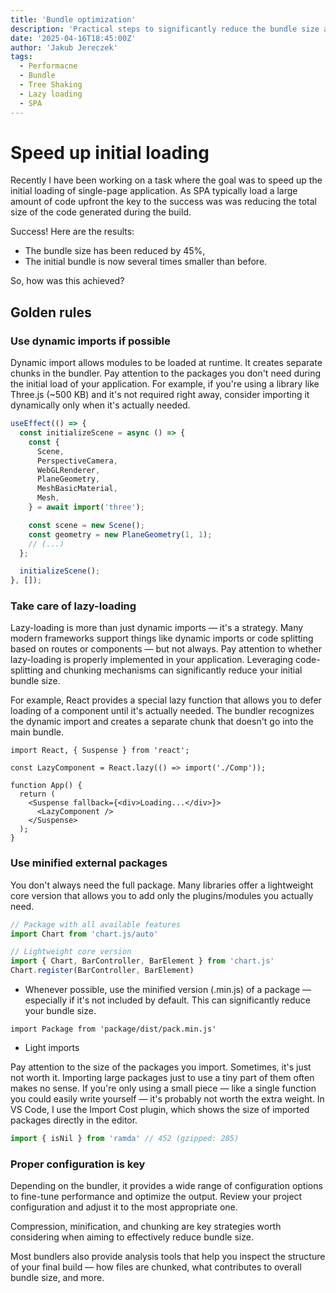 ```yaml
---
title: 'Bundle optimization'
description: 'Practical steps to significantly reduce the bundle size and improve the load performance.'
date: '2025-04-16T18:45:00Z'
author: 'Jakub Jereczek'
tags:
  - Performacne 
  - Bundle
  - Tree Shaking
  - Lazy loading
  - SPA
---
```


# Speed up initial loading

Recently I have been working on a task where the goal was to speed up the initial loading of single-page application. As SPA typically load a large amount of code upfront the key to the success was was reducing the total size of the code generated during the build. 

Success! Here are the results:
- The bundle size has been reduced by 45%,
- The initial bundle is now several times smaller than before.

So, how was this achieved?

## Golden rules

### Use dynamic imports if possible

Dynamic import allows modules to be loaded at runtime. It creates separate chunks in the bundler. Pay attention to the packages you don't need during the initial load of your application. For example, if you're using a library like Three.js (~500 KB) and it's not required right away, consider importing it dynamically only when it's actually needed.

```ts
useEffect(() => {
  const initializeScene = async () => {
    const {
      Scene,
      PerspectiveCamera,
      WebGLRenderer,
      PlaneGeometry,
      MeshBasicMaterial,
      Mesh,
    } = await import('three');

    const scene = new Scene();
    const geometry = new PlaneGeometry(1, 1);
    // (...)
  };

  initializeScene();
}, []);

```

### Take care of lazy-loading

Lazy-loading is more than just dynamic imports — it's a strategy. Many modern frameworks support things like dynamic imports or code splitting based on routes or components — but not always. Pay attention to whether lazy-loading is properly implemented in your application. Leveraging code-splitting and chunking mechanisms can significantly reduce your initial bundle size.

For example, React provides a special lazy function that allows you to defer loading of a component until it's actually needed. The bundler recognizes the dynamic import and creates a separate chunk that doesn't go into the main bundle.

```tsx
import React, { Suspense } from 'react';

const LazyComponent = React.lazy(() => import('./Comp'));

function App() {
  return (
    <Suspense fallback={<div>Loading...</div>}>
      <LazyComponent />
    </Suspense>
  );
}
```

### Use minified external packages

You don't always need the full package. Many libraries offer a lightweight core version that allows you to add only the plugins/modules you actually need.
```ts
// Package with all available features
import Chart from 'chart.js/auto'

// Lightweight core version 
import { Chart, BarController, BarElement } from 'chart.js'
Chart.register(BarController, BarElement)

```

* Whenever possible, use the minified version (.min.js) of a package — especially if it's not included by default. This can significantly reduce your bundle size.
```
import Package from 'package/dist/pack.min.js'
```

* Light imports

Pay attention to the size of the packages you import. Sometimes, it's just not worth it. 
Importing large packages just to use a tiny part of them often makes no sense. If you're only using a small piece — like a single function you could easily write yourself — it's probably not worth the extra weight.
In VS Code, I use the Import Cost plugin, which shows the size of imported packages directly in the editor.

```ts
import { isNil } from 'ramda' // 452 (gzipped: 285)
```

### Proper configuration is key

Depending on the bundler, it provides a wide range of configuration options to fine-tune performance and optimize the output. Review your project configuration and adjust it to the most appropriate one.

Compression, minification, and chunking are key strategies worth considering when aiming to effectively reduce bundle size.

Most bundlers also provide analysis tools that help you inspect the structure of your final build — how files are chunked, what contributes to overall bundle size, and more.

